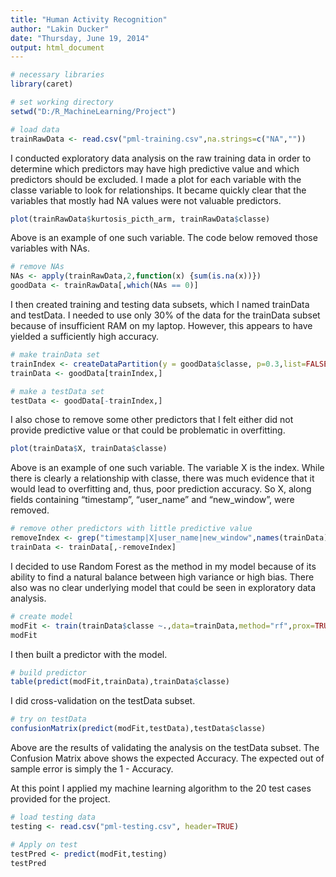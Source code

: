 ```yaml
---
title: "Human Activity Recognition"
author: "Lakin Ducker"
date: "Thursday, June 19, 2014"
output: html_document
---
```


```r
# necessary libraries
library(caret)

# set working directory
setwd("D:/R_MachineLearning/Project")

# load data
trainRawData <- read.csv("pml-training.csv",na.strings=c("NA",""))
```

I conducted exploratory data analysis on the raw training data in order to determine which predictors may have high predictive value and which predictors should be excluded. I made a plot for each variable with the classe variable to look for relationships. It became quickly clear that the variables that mostly had NA values were not valuable predictors. 

```r
plot(trainRawData$kurtosis_picth_arm, trainRawData$classe)
```

Above is an example of one such variable. The code below removed those variables with NAs. 

```r
# remove NAs
NAs <- apply(trainRawData,2,function(x) {sum(is.na(x))}) 
goodData <- trainRawData[,which(NAs == 0)]
```

I then created training and testing data subsets, which I named trainData and testData. I needed to use only 30% of the data for the trainData subset because of insufficient RAM on my laptop. However, this appears to have yielded a  sufficiently high accuracy. 

```r
# make trainData set
trainIndex <- createDataPartition(y = goodData$classe, p=0.3,list=FALSE) 
trainData <- goodData[trainIndex,]

# make a testData set
testData <- goodData[-trainIndex,]
```

I also chose to remove some other predictors that I felt either did not provide predictive value or that could be problematic in overfitting. 

```r
plot(trainData$X, trainData$classe)
```

Above is an example of one such variable. The variable X is the index. While there is clearly a relationship with classe, there was much evidence that it would lead to overfitting and, thus, poor prediction accuracy. So X, along fields containing "timestamp", "user_name" and "new_window", were removed.

```r
# remove other predictors with little predictive value
removeIndex <- grep("timestamp|X|user_name|new_window",names(trainData))
trainData <- trainData[,-removeIndex]
```

I decided to use Random Forest as the method in my model because of its ability to find a natural balance between high variance or high bias. There also was no clear underlying model that could be seen in exploratory data analysis.

```r
# create model
modFit <- train(trainData$classe ~.,data=trainData,method="rf",prox=TRUE)
modFit
```

I then built a predictor with the model.

```r
# build predictor
table(predict(modFit,trainData),trainData$classe)
```

I did cross-validation on the testData subset. 

```r
# try on testData
confusionMatrix(predict(modFit,testData),testData$classe)
```

Above are the results of validating the analysis on the testData subset. The Confusion Matrix above shows the expected Accuracy. The expected out of sample error is simply the 1 - Accuracy. 

At this point I applied my machine learning algorithm to the 20 test cases provided for the project.

```r
# load testing data
testing <- read.csv("pml-testing.csv", header=TRUE)

# Apply on test
testPred <- predict(modFit,testing) 
testPred
```